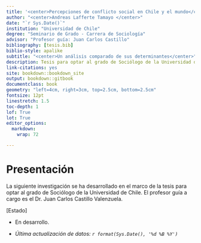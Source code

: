 ```yaml
---
title: '<center>Percepciones de conflicto social en Chile y el mundo</center>'
author: "<center>Andreas Lafferte Tamayo </center>"
date: "`r Sys.Date()`"
institution: "Universidad de Chile"
degree: "Seminario de Grado - Carrera de Sociología"
advisor: "Profesor guía: Juan Carlos Castillo"
bibliography: [tesis.bib]
biblio-style: apalike
subtitle: "<center>Un análisis comparado de sus determinantes</center>"
description: Tesis para optar al grado de Sociólogo de la Universidad de Chile
link-citations: yes
site: bookdown::bookdown_site
output: bookdown::gitbook
documentclass: book
geometry: "left=4cm, right=3cm, top=2.5cm, bottom=2.5cm"
fontsize: 12pt
linestretch: 1.5
toc-depth: 1
lof: True
lot: True
editor_options: 
  markdown: 
    wrap: 72

---
```

# Presentación {-}

La siguiente investigación se ha desarrollado en el marco de la tesis para optar al grado de Sociólogo de la Universidad de Chile. El profesor guía a cargo es el Dr. Juan Carlos Castillo Valenzuela.

[Estado]

- En desarrollo. 

- *Última actualización de datos: `r format(Sys.Date(), '%d %B %Y')`*
</center>